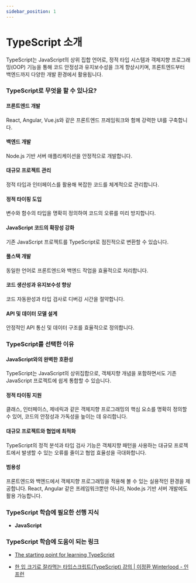 ```yaml
---
sidebar_position: 1
---
```


# TypeScript 소개

TypeScript는 JavaScript의 상위 집합 언어로, 정적 타입 시스템과 객체지향 프로그래밍(OOP) 기능을 통해 코드 안정성과 유지보수성을 크게 향상시키며, 프론트엔드부터 백엔드까지 다양한 개발 환경에서 활용됩니다.

### TypeScript로 무엇을 할 수 있나요?

#### 프론트엔드 개발

React, Angular, Vue.js와 같은 프론트엔드 프레임워크와 함께 강력한 UI를 구축합니다.

#### 백엔드 개발

Node.js 기반 서버 애플리케이션을 안정적으로 개발합니다.

#### 대규모 프로젝트 관리

정적 타입과 인터페이스를 활용해 복잡한 코드를 체계적으로 관리합니다.

#### 정적 타이핑 도입

변수와 함수의 타입을 명확히 정의하여 코드의 오류를 미리 방지합니다.

#### JavaScript 코드의 확장성 강화

기존 JavaScript 프로젝트를 TypeScript로 점진적으로 변환할 수 있습니다.

#### 풀스택 개발

동일한 언어로 프론트엔드와 백엔드 작업을 효율적으로 처리합니다.

#### 코드 생산성과 유지보수성 향상

코드 자동완성과 타입 검사로 디버깅 시간을 절약합니다.

#### API 및 데이터 모델 설계

안정적인 API 통신 및 데이터 구조를 효율적으로 정의합니다.

### TypeScript를 선택한 이유

#### JavaScript와의 완벽한 호환성

TypeScript는 JavaScript의 상위집합으로, 객체지향 개념을 포함하면서도 기존 JavaScript 프로젝트에 쉽게 통합할 수 있습니다.

#### 정적 타이핑 지원

클래스, 인터페이스, 제네릭과 같은 객체지향 프로그래밍의 핵심 요소를 명확히 정의할 수 있어, 코드의 안정성과 가독성을 높이는 데 유리합니다.

#### 대규모 프로젝트와 협업에 최적화

TypeScript의 정적 분석과 타입 검사 기능은 객체지향 패턴을 사용하는 대규모 프로젝트에서 발생할 수 있는 오류를 줄이고 협업 효율성을 극대화합니다.

#### 범용성

프론트엔드와 백엔드에서 객체지향 프로그래밍을 적용해 볼 수 있는 실용적인 환경을 제공합니다. React, Angular 같은 프레임워크뿐만 아니라, Node.js 기반 서버 개발에도 활용 가능합니다.

### TypeScript 학습에 필요한 선행 지식

- **JavaScript**

### TypeScript 학습에 도움이 되는 링크

- [The starting point for learning TypeScript](https://www.typescriptlang.org/ko/docs/)

- [한 입 크기로 잘라먹는 타입스크립트(TypeScript) 강의 | 이정환 Winterlood - 인프런](https://www.inflearn.com/course/%ED%95%9C%EC%9E%85-%ED%81%AC%EA%B8%B0-%ED%83%80%EC%9E%85%EC%8A%A4%ED%81%AC%EB%A6%BD%ED%8A%B8)
